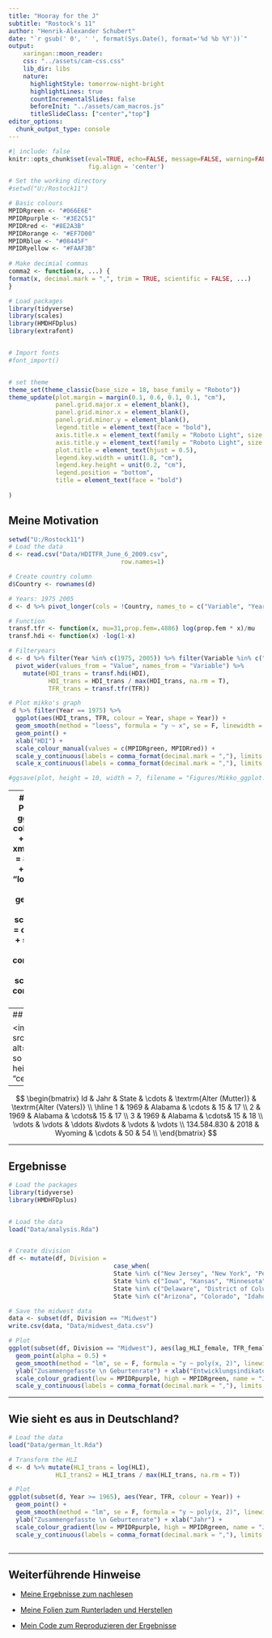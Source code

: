 ```yaml
---
title: "Hooray for the J"
subtitle: "Rostock's 11"
author: "Henrik-Alexander Schubert"
date: "`r gsub(' 0', ' ', format(Sys.Date(), format='%d %b %Y'))`"
output:
    xaringan::moon_reader:
    css: "../assets/cam-css.css"
    lib_dir: libs
    nature:
      highlightStyle: tomorrow-night-bright
      highlightLines: true
      countIncrementalSlides: false
      beforeInit: "../assets/cam_macros.js"
      titleSlideClass: ["center","top"]
editor_options: 
  chunk_output_type: console
---
```


```r
#| include: false
knitr::opts_chunk$set(eval=TRUE, echo=FALSE, message=FALSE, warning=FALSE, dev = "svg", fig.height = 7, fig.width = 7,
                      fig.align = 'center')
```



```r
# Set the working directory
#setwd("U:/Rostock11")

# Basic colours
MPIDRgreen <- "#066E6E"
MPIDRpurple <- "#3E2C51"
MPIDRred <- "#8E2A3B"
MPIDRorange <- "#EF7D00"
MPIDRblue <- "#08445F"
MPIDRyellow <- "#FAAF3B"
  
# Make decimial commas
comma2 <- function(x, ...) {
format(x, decimal.mark = ",", trim = TRUE, scientific = FALSE, ...)
}

# Load packages
library(tidyverse)
library(scales)
library(HMDHFDplus)
library(extrafont)


# Import fonts
#font_import()


# set theme
theme_set(theme_classic(base_size = 18, base_family = "Roboto"))
theme_update(plot.margin = margin(0.1, 0.6, 0.1, 0.1, "cm"),
             panel.grid.major.x = element_blank(),
             panel.grid.minor.x = element_blank(),
             panel.grid.minor.y = element_blank(),
             legend.title = element_text(face = "bold"),
             axis.title.x = element_text(family = "Roboto Light", size = 14, hjust = 1),
             axis.title.y = element_text(family = "Roboto Light", size = 14, hjust = 1, angle = 0),
             plot.title = element_text(hjust = 0.5),
             legend.key.width = unit(1.8, "cm"),
             legend.key.height = unit(0.2, "cm"),
             legend.position = "bottom",
             title = element_text(face = "bold")
             
)

```


## Meine Motivation

```r

setwd("U:/Rostock11")
# Load the data
d <- read.csv("Data/HDITFR_June_6_2009.csv",
                               row.names=1)

# Create country column
d$Country <- rownames(d)

# Years: 1975 2005
d <- d %>% pivot_longer(cols = !Country, names_to = c("Variable", "Year"), values_to = "Value",  names_pattern = "([a-z]*[A-Z]*).([0-9]*)")

# Function
transf.tfr <- function(x, mu=31,prop.fem=.4886) log(prop.fem * x)/mu
transf.hdi <- function(x) -log(1-x)

# Filteryears
d <- d %>% filter(Year %in% c(1975, 2005)) %>% filter(Variable %in% c("HDI", "TFR")) %>% 
  pivot_wider(values_from = "Value", names_from = "Variable") %>%
    mutate(HDI_trans = transf.hdi(HDI),
           HDI_trans = HDI_trans / max(HDI_trans, na.rm = T), 
           TFR_trans = transf.tfr(TFR))

# Plot mikko's graph
 d %>% filter(Year == 1975) %>% 
  ggplot(aes(HDI_trans, TFR, colour = Year, shape = Year)) +
  geom_smooth(method = "loess", formula = "y ~ x", se = F, linewidth = 1.5) +
  geom_point() +
  xlab("HDI") +
  scale_colour_manual(values = c(MPIDRgreen, MPIDRred)) +
  scale_y_continuous(labels = comma_format(decimal.mark = ","), limits = c(1, 9)) +
  scale_x_continuous(labels = comma_format(decimal.mark = ","), limits = c(0, 1))

#ggsave(plot, height = 10, width = 7, filename = "Figures/Mikko_ggplot.pdf")
```

---
## Meine Motivation
```r
# Plot mikko's graph
 d %>% 
  ggplot(aes(HDI_trans, TFR, colour = Year, shape = Year)) +
  annotate(geom = "rect", xmin = 0.6, xmax = 0.7, ymax = 8.5, ymin = 1, alpha = 0.3) +
  geom_smooth(method = "loess", formula = "y ~ x", se = F, linewidth = 1.5) +
  geom_point( ) +
  xlab("HDI") +
  scale_colour_manual(values = c(MPIDRgreen, MPIDRred)) +
  scale_y_continuous(labels = comma_format(decimal.mark = ","), limits = c(1, 9)) +
  scale_x_continuous(labels = comma_format(decimal.mark = ","), limits = c(0, 1))

#ggsave(plot, height = 10, width = 7, filename = "Figures/Mikko_ggplot.pdf")
```

---
## Daten

<img src="Images\obama_certificate.jpg" alt="Upside-down sloths are so cute", width = "40%", height = "50%", class = "center" >



--

$$ 
\begin{bmatrix}
Id & Jahr & State & \cdots & \textrm{Alter (Mutter)} & \textrm{Alter (Vaters)}  \\
\hline
1 & 1969 & Alabama & \cdots & 15 & 17 \\
2 & 1969 & Alabama & \cdots& 15 & 17 \\
3 & 1969 & Alabama & \cdots& 15 & 18 \\
\vdots & \vdots  & \ddots &\vdots & \vdots & \vdots \\
134.584.830 & 2018 & Wyoming & \cdots & 50 & 54 \\
\end{bmatrix}
$$

---

## Ergebnisse

```r
# Load the packages
library(tidyverse)
library(HMDHFDplus)


# Load the data
load("Data/analysis.Rda")


# Create division
df <- mutate(df, Division = 
                             case_when(
                             State %in% c("New Jersey", "New York", "Pennsylvania", "Connecticut", "Maine", "Massachusetts", "New Hampshire", "Rhode Island", "Vermont") ~ "Northeast",
                             State %in% c("Iowa", "Kansas", "Minnesota", "Missouri", "Nebraska", "North Dakota", "South Dakota", "Indiana", "Illinois", "Michigan", "Ohio", "Wisconsin") ~ "Midwest", 
                             State %in% c("Delaware", "District of Columbia", "Florida", "Georgia", "Maryland", "North Carolina", "South Carolina", "Virginia", "West Virginia", "Alabama", "Kentucky", "Mississippi", "Tennessee", "Arkansas", "Louisiana", "Oklahoma", "Texas") ~ "South",
                             State %in% c("Arizona", "Colorado", "Idaho", "New Mexico", "Montana", "Utah", "Wyoming", "Nevada", "Alaska", "California", "Hawaii", "Oregon", "Washington") ~ "West"))

# Save the midwest data
data <- subset(df, Division == "Midwest")
write.csv(data, "Data/midwest_data.csv")

# Plot
ggplot(subset(df, Division == "Midwest"), aes(lag_HLI_female, TFR_female, colour = Year)) +
  geom_point(alpha = 0.5) +
  geom_smooth(method = "lm", se = F, formula = "y ~ poly(x, 2)", linewidth = 1.5, colour = MPIDRgreen) +
  ylab("Zusammengefasste \n Geburtenrate") + xlab("Entwicklungsindikator") +
  scale_colour_gradient(low = MPIDRpurple, high = MPIDRgreen, name = "Jahr") +
  scale_y_continuous(labels = comma_format(decimal.mark = ","), limits = c(1.25, 3)) 

```

---


## Wie sieht es aus in Deutschland?
```r
# Load the data
load("Data/german_lt.Rda")

# Transform the HLI
d <- d %>% mutate(HLI_trans = log(HLI),
             HLI_trans2 = HLI_trans / max(HLI_trans, na.rm = T))

# Plot
ggplot(subset(d, Year >= 1965), aes(Year, TFR, colour = Year)) +
  geom_point() +
  geom_smooth(method = "lm", se = F, formula = "y ~ poly(x, 2)", linewidth = 2, colour = MPIDRgreen) +
  ylab("Zusammengefasste \n Geburtenrate") + xlab("Jahr") +
  scale_colour_gradient(low = MPIDRpurple, high = MPIDRgreen, name = "Jahr") +
  scale_y_continuous(labels = comma_format(decimal.mark = ","), limits = c(1.25, 3)) 



```

---

## Weiterführende Hinweise

- [Meine Ergebnisse zum nachlesen](https://www.demogr.mpg.de/papers/working/wp-2023-022.pdf)

- [Meine Folien zum Runterladen und Herstellen](https://github.com/Henrik-Alexander/Rostock11)

- [Mein Code zum Reproduzieren der Ergebnisse](https://osf.io/mrzb5/?view_only=3c18e2dc1b034b6bb74c4b5ca74b4a53)